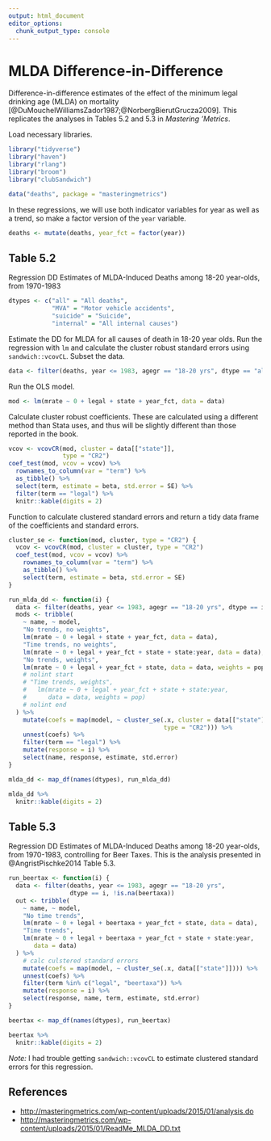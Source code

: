 ```yaml
---
output: html_document
editor_options:
  chunk_output_type: console
---
```


# MLDA Difference-in-Difference

Difference-in-difference estimates of the effect of the minimum legal drinking age (MLDA) on mortality [@DuMouchelWilliamsZador1987;@NorbergBierutGrucza2009].
This replicates the analyses in Tables 5.2 and 5.3 in *Mastering 'Metrics*.

Load necessary libraries.
```r
library("tidyverse")
library("haven")
library("rlang")
library("broom")
library("clubSandwich")
```

```r
data("deaths", package = "masteringmetrics")
```
In these regressions, we will use both indicator variables for year as well as a trend, so make a factor version of the `year` variable.
```r
deaths <- mutate(deaths, year_fct = factor(year))
```

## Table 5.2

Regression DD Estimates of MLDA-Induced Deaths among 18-20 year-olds, from 1970-1983

```r
dtypes <- c("all" = "All deaths",
            "MVA" = "Motor vehicle accidents",
            "suicide" = "Suicide",
            "internal" = "All internal causes")
```

Estimate the DD for MLDA for all causes of death in 18-20 year olds.
Run the regression with `lm` and calculate the cluster robust standard errors
using `sandwich::vcovCL`.
Subset the data.
```r
data <- filter(deaths, year <= 1983, agegr == "18-20 yrs", dtype == "all")
```
Run the OLS model.
```r
mod <- lm(mrate ~ 0 + legal + state + year_fct, data = data)
```
Calculate cluster robust coefficients.
These are calculated using a different method than Stata uses, and thus will be slightly different than those reported in the book.
```r
vcov <- vcovCR(mod, cluster = data[["state"]],
               type = "CR2")
coef_test(mod, vcov = vcov) %>%
  rownames_to_column(var = "term") %>%
  as_tibble() %>%
  select(term, estimate = beta, std.error = SE) %>%
  filter(term == "legal") %>%
  knitr::kable(digits = 2)
```

Function to calculate clustered standard errors and return a tidy data frame of the coefficients and standard errors.
```r
cluster_se <- function(mod, cluster, type = "CR2") {
  vcov <- vcovCR(mod, cluster = cluster, type = "CR2")
  coef_test(mod, vcov = vcov) %>%
    rownames_to_column(var = "term") %>%
    as_tibble() %>%
    select(term, estimate = beta, std.error = SE)
}
```

```r
run_mlda_dd <- function(i) {
  data <- filter(deaths, year <= 1983, agegr == "18-20 yrs", dtype == i) # nolint
  mods <- tribble(
    ~ name, ~ model,
    "No trends, no weights",
    lm(mrate ~ 0 + legal + state + year_fct, data = data),
    "Time trends, no weights",
    lm(mrate ~ 0 + legal + year_fct + state + state:year, data = data),
    "No trends, weights",
    lm(mrate ~ 0 + legal + year_fct + state, data = data, weights = pop),
    # nolint start
    # "Time trends, weights",
    #   lm(mrate ~ 0 + legal + year_fct + state + state:year,
    #      data = data, weights = pop)
    # nolint end
  ) %>%
    mutate(coefs = map(model, ~ cluster_se(.x, cluster = data[["state"]],
                                           type = "CR2"))) %>%
    unnest(coefs) %>%
    filter(term == "legal") %>%
    mutate(response = i) %>%
    select(name, response, estimate, std.error)
}
```

```r
mlda_dd <- map_df(names(dtypes), run_mlda_dd)
```

```r
mlda_dd %>%
  knitr::kable(digits = 2)
```

## Table 5.3

Regression DD Estimates of MLDA-Induced Deaths among 18-20 year-olds, from 1970-1983, controlling for Beer Taxes.
This is the analysis presented in @AngristPischke2014 Table 5.3.

```r
run_beertax <- function(i) {
  data <- filter(deaths, year <= 1983, agegr == "18-20 yrs",
                 dtype == i, !is.na(beertaxa))
  out <- tribble(
    ~ name, ~ model,
    "No time trends",
    lm(mrate ~ 0 + legal + beertaxa + year_fct + state, data = data),
    "Time trends",
    lm(mrate ~ 0 + legal + beertaxa + year_fct + state + state:year,
       data = data)
  ) %>%
    # calc culstered standard errors
    mutate(coefs = map(model, ~ cluster_se(.x, data[["state"]]))) %>%
    unnest(coefs) %>%
    filter(term %in% c("legal", "beertaxa")) %>%
    mutate(response = i) %>%
    select(response, name, term, estimate, std.error)
}
```

```r
beertax <- map_df(names(dtypes), run_beertax)
```

```r
beertax %>%
  knitr::kable(digits = 2)
```

*Note:* I had trouble getting `sandwich::vcovCL` to estimate clustered standard errors for this regression.

## References

-   <http://masteringmetrics.com/wp-content/uploads/2015/01/analysis.do>
-   <http://masteringmetrics.com/wp-content/uploads/2015/01/ReadMe_MLDA_DD.txt>

